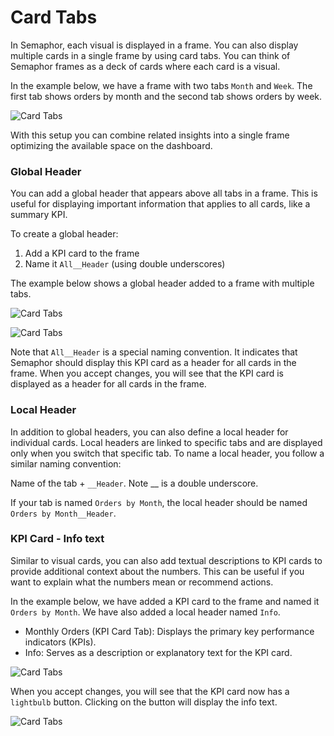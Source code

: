 # Card Tabs

In Semaphor, each visual is displayed in a frame. You can also display multiple cards in a single frame by using card tabs. You can think of Semaphor frames as a deck of cards where each card is a visual.

In the example below, we have a frame with two tabs `Month` and `Week`. The first tab shows orders by month and the second tab shows orders by week.

![Card Tabs](./visual_images/card_tabs.png)

With this setup you can combine related insights into a single frame optimizing the available space on the dashboard.

### Global Header

You can add a global header that appears above all tabs in a frame. This is useful for displaying important information that applies to all cards, like a summary KPI.

To create a global header:

1. Add a KPI card to the frame
2. Name it `All__Header` (using double underscores)

The example below shows a global header added to a frame with multiple tabs.

![Card Tabs](./visual_images/card_tabs_header_accepted.png)

![Card Tabs](./visual_images/card_tabs_header.png)

Note that `All__Header` is a special naming convention. It indicates that Semaphor should display this KPI card as a header for all cards in the frame. When you accept changes, you will see that the KPI card is displayed as a header for all cards in the frame.

### Local Header

In addition to global headers, you can also define a local header for individual cards. Local headers are linked to specific tabs and are displayed only when you switch that specific tab. To name a local header, you follow a similar naming convention:

Name of the tab + `__Header`. Note \_\_ is a double underscore.

If your tab is named `Orders by Month`, the local header should be named `Orders by Month__Header`.

### KPI Card - Info text

Similar to visual cards, you can also add textual descriptions to KPI cards to provide additional context about the numbers. This can be useful if you want to explain what the numbers mean or recommend actions.

In the example below, we have added a KPI card to the frame and named it `Orders by Month`. We have also added a local header named `Info`.

- Monthly Orders (KPI Card Tab): Displays the primary key performance indicators (KPIs).
- Info: Serves as a description or explanatory text for the KPI card.

![Card Tabs](./visual_images/kpi_card_tabs.png)

When you accept changes, you will see that the KPI card now has a `lightbulb` button. Clicking on the button will display the info text.

![Card Tabs](./visual_images/kpi_card_accepted.png)
